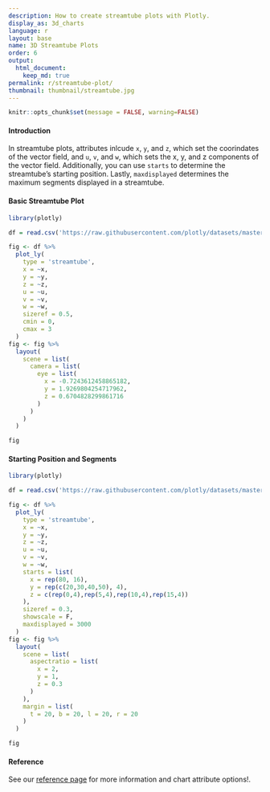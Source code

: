 ```yaml
---
description: How to create streamtube plots with Plotly.
display_as: 3d_charts
language: r
layout: base
name: 3D Streamtube Plots
order: 6
output:
  html_document:
    keep_md: true
permalink: r/streamtube-plot/
thumbnail: thumbnail/streamtube.jpg
---
```


```r
knitr::opts_chunk$set(message = FALSE, warning=FALSE)
```
#### Introduction

In streamtube plots, attributes inlcude `x`, `y`, and `z`, which set the coorindates of the vector field, and `u`, `v`, and `w`, which sets the x, y, and z components of the vector field. Additionally, you can use `starts` to determine the streamtube's starting position. Lastly, `maxdisplayed` determines the maximum segments displayed in a streamtube.  

#### Basic Streamtube Plot

```r
library(plotly)

df = read.csv('https://raw.githubusercontent.com/plotly/datasets/master/streamtube-basic.csv')

fig <- df %>%
  plot_ly(
    type = 'streamtube',
    x = ~x,
    y = ~y,
    z = ~z,
    u = ~u,
    v = ~v,
    w = ~w,
    sizeref = 0.5,
    cmin = 0,
    cmax = 3
  ) 
fig <- fig %>%
  layout(
    scene = list(
      camera = list(
        eye = list(
          x = -0.7243612458865182,
          y = 1.9269804254717962,
          z = 0.6704828299861716
        )
      )
    )
  )

fig
```

#### Starting Position and Segments

```r
library(plotly)

df = read.csv('https://raw.githubusercontent.com/plotly/datasets/master/streamtube-wind.csv')

fig <- df %>%
  plot_ly(
    type = 'streamtube',
    x = ~x,
    y = ~y,
    z = ~z,
    u = ~u,
    v = ~v,
    w = ~w,
    starts = list(
      x = rep(80, 16),
      y = rep(c(20,30,40,50), 4),
      z = c(rep(0,4),rep(5,4),rep(10,4),rep(15,4))
    ),
    sizeref = 0.3,
    showscale = F,
    maxdisplayed = 3000
  ) 
fig <- fig %>%
  layout(
    scene = list(
      aspectratio = list(
        x = 2,
        y = 1,
        z = 0.3
      )
    ),
    margin = list(
      t = 20, b = 20, l = 20, r = 20
    )
  )

fig
```

#### Reference

See our [reference page](https://plotly.com/r/reference/) for more information and chart attribute options!.